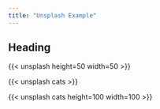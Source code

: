 ```yaml
---
title: "Unsplash Example"
---
```


## Heading

{{< unsplash height=50 width=50 >}}

{{< unsplash cats >}}

{{< unsplash cats height=100 width=100 >}}


